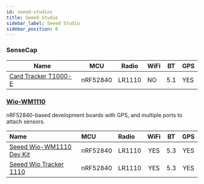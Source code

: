 ```yaml
---
id: seeed-studios
title: Seeed Studio
sidebar_label: Seeed Studio
sidebar_position: 6
---
```


### SenseCap

| Name                                            | MCU      | Radio  | WiFi | BT  | GPS |
| ----------------------------------------------- | -------- | ------ | ---- | --- | --- |
| [Card Tracker T1000-E](./sensecap/card-tracker) | nRF52840 | LR1110 | NO   | 5.1 | YES |

### [Wio-WM1110](./wm1110)

nRF52840-based development boards with GPS, and multiple ports to attach sensors.

| Name                                                         | MCU      | Radio  | WiFi | BT  | GPS |
| :----------------------------------------------------------- | :------- | :----- | :--: | :-: | :-: |
| [Seeed Wio-WM1110 Dev Kit](./wm1110?wm1110=wio-sdk-wm1110)   | nRF52840 | LR1110 | YES  | 5.3 | YES |
| [Seeed Wio Tracker 1110](./wm1110?wm1110=wio-tracker-wm1110) | nRF52840 | LR1110 | YES  | 5.3 | YES |
